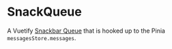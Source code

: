 # SnackQueue

A Vuetify [Snackbar Queue](https://vuetifyjs.com/en/components/snackbar-queue/#usage) that is hooked up to the Pinia `messagesStore.messages`.
